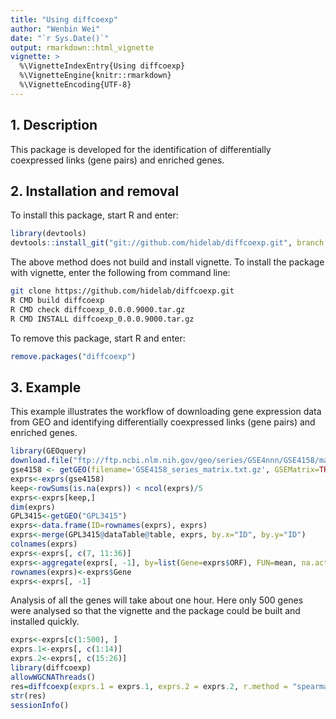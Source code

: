 ```yaml
---
title: "Using diffcoexp"
author: "Wenbin Wei"
date: "`r Sys.Date()`"
output: rmarkdown::html_vignette
vignette: >
  %\VignetteIndexEntry{Using diffcoexp}
  %\VignetteEngine{knitr::rmarkdown}
  %\VignetteEncoding{UTF-8}
---
```


## 1. Description

This package is developed for the identification of differentially coexpressed links (gene pairs) and enriched genes.

## 2. Installation and removal

To install this package, start R and enter:
```R
library(devtools)
devtools::install_git("git://github.com/hidelab/diffcoexp.git", branch = "master")
```
The above method does not build and install vignette. To install the package with vignette, enter the following from command line:
```bash
git clone https://github.com/hidelab/diffcoexp.git
R CMD build diffcoexp
R CMD check diffcoexp_0.0.0.9000.tar.gz
R CMD INSTALL diffcoexp_0.0.0.9000.tar.gz
```
To remove this package, start R and enter:
```R
remove.packages("diffcoexp")
```
## 3. Example

This example illustrates the workflow of downloading gene expression data from GEO and identifying differentially coexpressed links (gene pairs) and enriched genes. 

```r
library(GEOquery)
download.file("ftp://ftp.ncbi.nlm.nih.gov/geo/series/GSE4nnn/GSE4158/matrix/GSE4158_series_matrix.txt.gz", "GSE4158_series_matrix.txt.gz")
gse4158 <- getGEO(filename='GSE4158_series_matrix.txt.gz', GSEMatrix=TRUE)
exprs<-exprs(gse4158)
keep<-rowSums(is.na(exprs)) < ncol(exprs)/5
exprs<-exprs[keep,]
dim(exprs)
GPL3415<-getGEO("GPL3415")
exprs<-data.frame(ID=rownames(exprs), exprs)
exprs<-merge(GPL3415@dataTable@table, exprs, by.x="ID", by.y="ID")
colnames(exprs)
exprs<-exprs[, c(7, 11:36)]
exprs<-aggregate(exprs[, -1], by=list(Gene=exprs$ORF), FUN=mean, na.action = na.omit)
rownames(exprs)<-exprs$Gene
exprs<-exprs[, -1]
```
Analysis of all the genes will take about one hour. Here only 500 genes were analysed so that the vignette and the package could be built and installed quickly.
```r
exprs<-exprs[c(1:500), ]
exprs.1<-exprs[, c(1:14)]
exprs.2<-exprs[, c(15:26)]
library(diffcoexp)
allowWGCNAThreads()
res=diffcoexp(exprs.1 = exprs.1, exprs.2 = exprs.2, r.method = "spearman" )
str(res)
sessionInfo()
```
